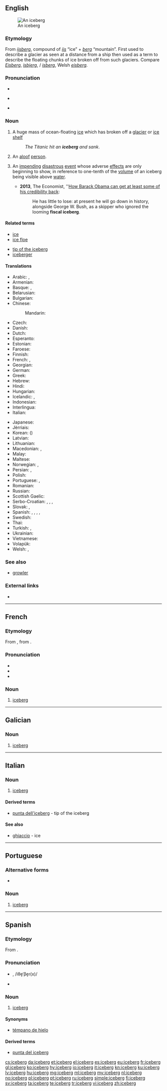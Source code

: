 ==English==
{{wikipedia}}
[[Image:Iceberg upernavik 2007-08-11 1.jpg|thumb|An iceberg]]

===Etymology===
From {{etyl|nl|en}} ''[[ijsberg]]'', compound of ''[[ijs]]'' “ice” + ''[[berg]]'' “mountain”. First used to describe a glacier as seen at a distance from a ship then used as a term to describe the floating chunks of ice broken off from such glaciers. Compare {{etyl|de|-}} ''[[Eisberg]]'', {{etyl|da|-}} ''[[isbjerg]]'', {{etyl|no|-}}/{{etyl|sv|-}} ''[[isberg]]'', Welsh ''[[eisberg]]''.

===Pronunciation===
* {{rhymes|ɜː(r)ɡ|lang=en}}
* {{a|RP}} {{IPA|/ˈaɪsbɜːɡ/|lang=en}}
* {{a|US}} {{IPA|/ˈaɪsbɝɡ/|lang=en}}

===Noun===
{{en-noun}}

# A huge mass of ocean-floating [[ice]] which has broken off a [[glacier]] or [[ice shelf]]
#: ''The Titanic hit an '''iceberg''' and sank''.
# {{cx|US|slang|lang=en}} An [[aloof]] [[person]].
# {{cx|figuratively|after an adjective|lang=en}} An [[impending]] [[disastrous]] [[event]] whose adverse [[effect]]s are only beginning to show, in reference to one-tenth of the [[volume]] of an iceberg being visible above [[water]].
#* '''2013''', The Economist, ''[http://www.economist.com/news/leaders/21590476-how-barack-obama-can-get-least-some-his-credibility-back-man-who-used-walk-water How Barack Obama can get at least some of his credibility back]:
#*: He has little to lose: at present he will go down in history, alongside George W. Bush, as a skipper who ignored the looming '''fiscal iceberg'''.

====Related terms====
{{top2}}
* [[ice]]
* [[ice floe]]
{{mid2}}
* [[tip of the iceberg]]
* [[iceberger]]
{{bottom}}

====Translations====
{{trans-top|huge mass of floating ice}}
* Arabic: {{t|ar|جبل جليد|m|tr=jábal jaliid}}, {{t|ar|جبل جليدي|m|tr=jábal jaliidiy}}
* Armenian: {{t|hy|այսբերգ|tr=aysberg}}
* Basque: {{t+|eu|iceberg}}, {{t|eu|izozmendi}}
* Belarusian: {{t|be|айсберг|m|tr=ájsberh}}
* Bulgarian: {{t|bg|айсберг|m|tr=ájsberg}}
* Chinese:
*: Mandarin: {{t+|cmn|冰山|tr=bīngshān|sc=Hani}}
* Czech: {{t|cs|kra|f}}
* Danish: {{t+|da|isbjerg}}
* Dutch: {{t+|nl|ijsberg|m}}
* Esperanto: {{t|eo|glacimonto}}
* Estonian: {{t+|et|jäämägi}}
* Faroese: {{t|fo|ísfjall|n}}
* Finnish: {{t+|fi|jäävuori}}
* French: {{t+|fr|iceberg|m}}, {{t|fr|montagne de glace}}
* Georgian: {{t|ka|აისბერგი|sc=Geor}}
* German: {{t+|de|Eisberg|m}}
* Greek: {{t+|el|παγόβουνο|n|tr=pagóvouno}}
* Hebrew: {{t+|he|קַרְחוֹן יַמִּי|tr=karḥon yami}}
* Hindi: {{t|hi|हिमशैल|tr=himaśail}}
* Hungarian: {{t+|hu|jéghegy}}
* Icelandic: {{t+|is|borgarísjaki|m}}, {{t+|is|ísjaki|m}}
* Indonesian: {{t|id|gunung es}}
* Interlingua: {{t|ia|iceberg}}
* Italian: {{t+|it|iceberg|m}}
{{trans-mid}}
* Japanese: {{t|ja|氷山|tr=ひょうざん, hyōzan}}
* Jèrriais: {{t|roa-jer|montangne dé gliaiche|f}}
* Korean: {{t+|ko|빙산|tr=bingsan|sc=Hang}} ({{t|ko|氷山|sc=Hani}})
* Latvian: {{t+|lv|aisbergs}}
* Lithuanian: {{t|lt|ledkalnis|m}}
* Macedonian: {{t|mk|санта мраз|f|tr=sánta mraz}}, {{t|mk|санта|f|tr=sánta}}
* Malay: {{t|ms|aisberg}}
* Maltese: {{t|mt|ajsberg}}
* Norwegian: {{t+|no|isfjell}}, {{t|no|isberg}}
* Persian: {{t|fa|یخکوه|tr=yakhkuh}}, {{t|fa|آیسبرگ|tr=âysberg|sc=fa-Arab}}
* Polish: {{t+|pl|góra lodowa|f}}
* Portuguese: {{t|pt|iceberg|m}}, {{t|pt|icebergue|m}}
* Romanian: {{t+|ro|aisberg|n}}
* Russian: {{t+|ru|айсберг|m|tr=ájsberg}}
* Scottish Gaelic: {{t|gd|eigh-bheinn|f}}
* Serbo-Croatian: {{t|sh|санта|f|sc=Cyrl}}, {{t|sh|sȃnta|f}}, {{t|sh|санта леда|f|sc=Cyrl}}, {{t|sh|santa leda|f}}
* Slovak: {{t|sk|ľadovec|m}}, {{t|sk|kryha|f}}
* Spanish: {{t+|es|banquisa|f}}, {{t+|es|iceberg|m}}, {{t|es|iceburgo|m}}, {{t|es|témpano de hielo|m}}, {{t|es|témpano|m}}
* Swedish: {{t+|sv|isberg|n}}
* Thai: {{t|th|ภูเขาน้ำแข็ง|tr=poo kăo náam kăeng}}
* Turkish: {{t+|tr|aysberg}}, {{t+|tr|buzdağı}}
* Ukrainian: {{t+|uk|айсберг|m|tr=ájsberh}}
* Vietnamese: {{t|vi|núi băng trôi}}
* Volapük: {{t+|vo|gladabel}}
* Welsh: {{t|cy|eisberg}}, {{t|cy|mynydd iâ}}
{{trans-bottom}}

===See also===
* [[growler]]

===External links===
* {{commonslite}}

----

==French==

===Etymology===
From {{etyl|en|fr}} {{term|iceberg|lang=en}}, from {{etyl|nl|fr}} {{term|ijsberg|lang=nl}}.

===Pronunciation===
* {{IPA|/aj.sbɛʁɡ/|/is.bɛʁɡ/|lang=fr}}
* {{rhymes|ɛʁɡ|lang=fr}}
* {{homophones|icebergs|lang=fr}}

===Noun===
{{fr-noun|m}}

# [[iceberg#English|iceberg]]

----

==Galician==

===Noun===
{{gl-noun|m}}

# [[#English|iceberg]]

----

==Italian==

===Noun===
{{head|it|noun|g=m|invariable}}

# [[iceberg#English|iceberg]]

====Derived terms====
* [[punta dell'iceberg]] - tip of the iceberg

====See also====
* [[ghiaccio]] - ice

----

==Portuguese==

===Alternative forms===
* {{l/pt|icebergue}} {{qualifier|uncommon}}

===Noun===
{{pt-noun|m|s}}

# [[iceberg#English|iceberg]]

----

==Spanish==

===Etymology===
From {{etyl|en|es}} {{term|iceberg|lang=en}}.

===Pronunciation===
* {{a|Castilian}} {{IPA|/ˈiθe̞βe̞ɾ(x)/|lang=es}}, /iθe̞ˈβe̞ɾ(x)/
* {{a|Latin America}} {{IPA|/ˈajsβe̞ɾg/|lang=es}}

===Noun===
{{es-noun|m}}

# [[iceberg#English|iceberg]]

====Synonyms====
* [[témpano de hielo]] {{g|m}}

====Derived terms====
* [[punta del iceberg]] {{g|f}}

[[cs:iceberg]]
[[da:iceberg]]
[[et:iceberg]]
[[el:iceberg]]
[[es:iceberg]]
[[eu:iceberg]]
[[fr:iceberg]]
[[gl:iceberg]]
[[ko:iceberg]]
[[hy:iceberg]]
[[io:iceberg]]
[[it:iceberg]]
[[kn:iceberg]]
[[ku:iceberg]]
[[lv:iceberg]]
[[hu:iceberg]]
[[mg:iceberg]]
[[ml:iceberg]]
[[my:iceberg]]
[[nl:iceberg]]
[[no:iceberg]]
[[pl:iceberg]]
[[pt:iceberg]]
[[ru:iceberg]]
[[simple:iceberg]]
[[fi:iceberg]]
[[sv:iceberg]]
[[ta:iceberg]]
[[te:iceberg]]
[[tr:iceberg]]
[[vi:iceberg]]
[[zh:iceberg]]